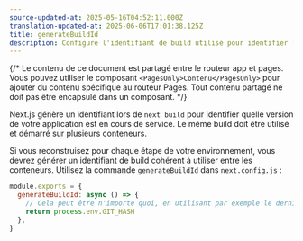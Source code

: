 ```yaml
---
source-updated-at: 2025-05-16T04:52:11.000Z
translation-updated-at: 2025-06-06T17:01:38.125Z
title: generateBuildId
description: Configure l'identifiant de build utilisé pour identifier la version actuelle de votre application en cours de service.
---
```


{/* Le contenu de ce document est partagé entre le routeur app et pages. Vous pouvez utiliser le composant `<PagesOnly>Contenu</PagesOnly>` pour ajouter du contenu spécifique au routeur Pages. Tout contenu partagé ne doit pas être encapsulé dans un composant. */}

Next.js génère un identifiant lors de `next build` pour identifier quelle version de votre application est en cours de service. Le même build doit être utilisé et démarré sur plusieurs conteneurs.

Si vous reconstruisez pour chaque étape de votre environnement, vous devrez générer un identifiant de build cohérent à utiliser entre les conteneurs. Utilisez la commande `generateBuildId` dans `next.config.js` :

```jsx filename="next.config.js"
module.exports = {
  generateBuildId: async () => {
    // Cela peut être n'importe quoi, en utilisant par exemple le dernier hash git
    return process.env.GIT_HASH
  },
}
```